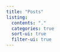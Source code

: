 ```yaml
---
title: "Posts"
listing:
  contents: "."
  categories: true
  sort-ui: true
  filter-ui: true
---
```

